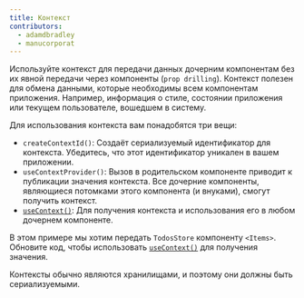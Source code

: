 ```yaml
---
title: Контекст
contributors:
  - adamdbradley
  - manucorporat
---
```


Используйте контекст для передачи данных дочерним компонентам без их явной передачи через компоненты (`prop drilling`). Контекст полезен для обмена данными, которые необходимы всем компонентам приложения. Например, информация о стиле, состоянии приложения или текущем пользователе, вошедшем в систему.

Для использования контекста вам понадобятся три вещи:

- `createContextId()`: Создаёт сериализуемый идентификатор для контекста. Убедитесь, что этот идентификатор уникален в вашем приложении.
- `useContextProvider()`: Вызов в родительском компоненте приводит к публикации значения контекста. Все дочерние компоненты, являющиеся потомками этого компонента (и внуками), смогут получить контекст.
- [`useContext()`](/docs/(qwik)/components/context/index.mdx#usecontext): Для получения контекста и использования его в любом дочернем компоненте.

В этом примере мы хотим передать `TodosStore` компоненту `<Items>`. Обновите код, чтобы использовать [`useContext()`](/docs/(qwik)/components/context/index.mdx#usecontext) для получения значения.

Контексты обычно являются хранилищами, и поэтому они должны быть сериализуемыми.
